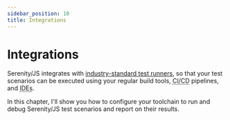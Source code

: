 ```yaml
---
sidebar_position: 10
title: Integrations
---
```


# Integrations

Serenity/JS integrates with [industry-standard test runners](/handbook/test-runners/), so that your test scenarios can be executed
using your regular build tools, <abbr title="Continuous Integration and Delivery">CI/CD</abbr> pipelines, and <abbr title="Integrated Development Environments">IDEs</abbr>.

In this chapter, I'll show you how to configure your toolchain to run and debug Serenity/JS test scenarios and report on their results.
